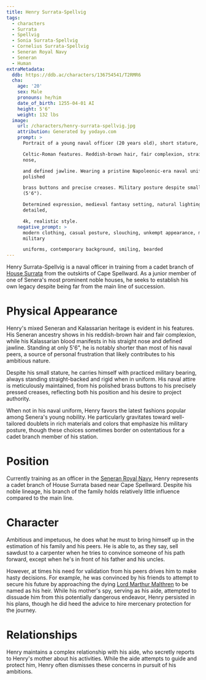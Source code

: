 ```yaml
---
title: Henry Surrata-Spellvig
tags:
  - characters
  - Surrata
  - Spellvig
  - Sonia Surrata-Spellvig
  - Cornelius Surrata-Spellvig
  - Seneran Royal Navy
  - Seneran
  - Human
extraMetadata:
  ddb: https://ddb.ac/characters/136754541/T2RMR6
  cha:
    age: '20'
    sex: Male
    pronouns: he/him
    date_of_birth: 1255-04-01 AI
    height: 5'6"
    weight: 132 lbs
  image:
    url: /characters/henry-surrata-spellvig.jpg
    attribution: Generated by yodayo.com
    prompt: >
      Portrait of a young naval officer (20 years old), short stature, mixed 

      Celtic-Roman features. Reddish-brown hair, fair complexion, straight Roman
      nose, 

      and defined jawline. Wearing a pristine Napoleonic-era naval uniform with
      polished 

      brass buttons and precise creases. Military posture despite small frame
      (5'6"). 

      Determined expression, medieval fantasy setting, natural lighting, highly
      detailed, 

      4k, realistic style.
    negative_prompt: >
      modern clothing, casual posture, slouching, unkempt appearance, modern
      military 

      uniforms, contemporary background, smiling, bearded
---
```



Henry Surrata-Spellvig is a naval officer in training from a cadet branch of
[House Surrata](../families/surrata.mdx) from the outskirts of Cape Spellward. As
a junior member of one of Senera's most prominent noble houses, he seeks to
establish his own legacy despite being far from the main line of succession.

# Physical Appearance

Henry's mixed Seneran and Kalassarian heritage is evident in his features. His
Seneran ancestry shows in his reddish-brown hair and fair complexion, while his
Kalassarian blood manifests in his straight nose and defined jawline. Standing
at only 5'6", he is notably shorter than most of his naval peers, a source of
personal frustration that likely contributes to his ambitious nature.

Despite his small stature, he carries himself with practiced military bearing,
always standing straight-backed and rigid when in uniform. His naval attire is
meticulously maintained, from his polished brass buttons to his precisely
pressed creases, reflecting both his position and his desire to project
authority.

When not in his naval uniform, Henry favors the latest fashions popular among
Senera's young nobility. He particularly gravitates toward well-tailored
doublets in rich materials and colors that emphasize his military posture,
though these choices sometimes border on ostentatious for a cadet branch member
of his station.

# Position

Currently training as an officer in the
[Seneran Royal Navy](../organizations/seneran-royal-navy.mdx), Henry represents a
cadet branch of House Surrata based near Cape Spellward. Despite his noble
lineage, his branch of the family holds relatively little influence compared to
the main line.

# Character

Ambitious and impetuous, he does what he must to bring himself up in the
estimation of his family and his peers. He is able to, as they say, sell sawdust
to a carpenter when he tries to convince someone of his path forward, except
when he's in front of his father and his uncles.

However, at times his need for validation from his peers drives him to make
hasty decisions. For example, he was convinced by his friends to attempt to
secure his future by approaching the dying
[Lord Marthur Malthren](./marthur-malthren.mdx) to be named as his
heir. While his mother's spy, serving as his aide, attempted to dissuade him
from this potentially dangerous endeavor, Henry persisted in his plans, though
he did heed the advice to hire mercenary protection for the journey.

# Relationships

Henry maintains a complex relationship with his aide, who secretly reports to
Henry's mother about his activities. While the aide attempts to guide and
protect him, Henry often dismisses these concerns in pursuit of his ambitions.
